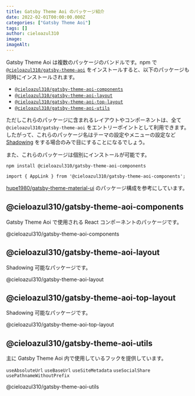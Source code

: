 ```yaml
---
title: Gatsby Theme Aoi のパッケージ紹介
date: 2022-02-01T00:00:00.000Z
categories: ["Gatsby Theme Aoi"]
tags: []
author: cieloazul310
image: 
imageAlt: 
---
```



Gatsby Theme Aoi は複数のパッケージのバンドルです。npm で [`@cieloazul310/gatsby-theme-aoi`] をインストールすると、以下のパッケージも同時にインストールされます。

- [`@cieloazul310/gatsby-theme-aoi-components`]
- [`@cieloazul310/gatsby-theme-aoi-layout`]
- [`@cieloazul310/gatsby-theme-aoi-top-layout`]
- [`@cieloazul310/gatsby-theme-aoi-utils`]

ただしこれらのパッケージに含まれるレイアウトやコンポーネントは、全て `@cieloazul310/gatsby-theme-aoi` をエントリーポイントとして利用できます。したがって、これらのパッケージ名はテーマの設定やメニューの設定など [Shadowing] をする場合のみで目にすることになるでしょう。

また、これらのパッケージは個別にインストールが可能です。

```shell
npm install @cieloazul310/gatsby-theme-aoi-components
```

```tsx
import { AppLink } from '@cieloazul310/gatsby-theme-aoi-components';
```

[hupe1980/gatsby-theme-material-ui](https://github.com/hupe1980/gatsby-theme-material-ui) のパッケージ構成を参考にしています。

## @cieloazul310/gatsby-theme-aoi-components

Gatsby Theme Aoi で使用される React コンポーネントのパッケージです。

<PanelLink href="https://github.com/cieloazul310/gatsby-aoi/tree/main/packages/gatsby-theme-aoi-components">@cieloazul310/gatsby-theme-aoi-components</PanelLink>

## @cieloazul310/gatsby-theme-aoi-layout

Shadowing 可能なパッケージです。

<PanelLink href="https://github.com/cieloazul310/gatsby-aoi/tree/main/packages/gatsby-theme-aoi-layout">@cieloazul310/gatsby-theme-aoi-layout</PanelLink>

## @cieloazul310/gatsby-theme-aoi-top-layout

Shadowing 可能なパッケージです。

<PanelLink href="https://github.com/cieloazul310/gatsby-aoi/tree/main/packages/gatsby-theme-aoi-top-layout">@cieloazul310/gatsby-theme-aoi-top-layout</PanelLink>

## @cieloazul310/gatsby-theme-aoi-utils

主に Gatsby Theme Aoi 内で使用しているフックを提供しています。

`useAbsoluteUrl` `useBaseUrl` `useSiteMetadata` `useSocialShare` `usePathnameWithoutPrefix`

<PanelLink href="https://github.com/cieloazul310/gatsby-aoi/tree/main/packages/gatsby-theme-aoi-utils">@cieloazul310/gatsby-theme-aoi-utils</PanelLink>

[Gatsby]: https://gatsbyjs.com/ "Gatsby"
[MUI]: https://mui.org/ "MUI"
[TypeScript]: https://typescriptlang.org/ "TypeScript"

[Gatsby テーマ]: https://gatsbyjs.com/docs/themes/ "Themes"
[Gatsby スターター]: https://www.gatsbyjs.com/docs/starters/ "Gatsby Starters"
[Shadowing]: https://www.gatsbyjs.com/docs/how-to/plugins-and-themes/shadowing/ "Shadowing in Gatsby Themes"
[Gatsby Link]: https://www.gatsbyjs.com/docs/reference/built-in-components/gatsby-link/ "Gatsby Link API"

[`@cieloazul310/gatsby-theme-aoi`]: https://github.com/cieloazul310/gatsby-aoi/tree/main/packages/gatsby-theme-aoi
[`@cieloazul310/gatsby-theme-aoi-components`]: https://github.com/cieloazul310/gatsby-aoi/tree/main/packages/gatsby-theme-aoi-components
[`@cieloazul310/gatsby-theme-aoi-layout`]: https://github.com/cieloazul310/gatsby-aoi/tree/main/packages/gatsby-theme-aoi-layout
[`@cieloazul310/gatsby-theme-aoi-top-layout`]: https://github.com/cieloazul310/gatsby-aoi/tree/main/packages/gatsby-theme-aoi-top-layout
[`@cieloazul310/gatsby-theme-aoi-utils`]: https://github.com/cieloazul310/gatsby-aoi/tree/main/packages/gatsby-theme-aoi-utils
